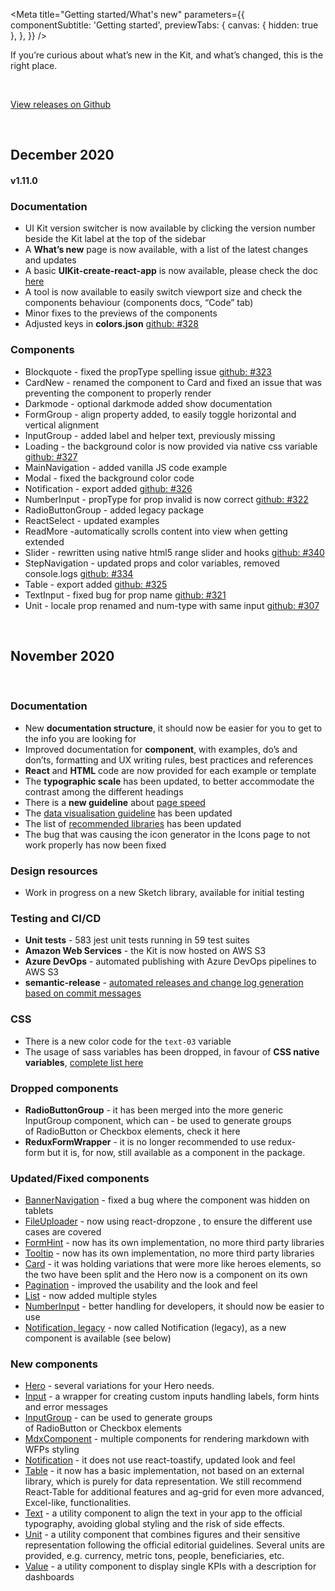 

<Meta
  title="Getting started/What's new"
  parameters={{
    componentSubtitle: 'Getting started',
    previewTabs: {
      canvas: { hidden: true },
    },
  }}
/>

<div class="intro-description">
  <div>
    <p class="sbdocs sbdocs-p">
      If you’re curious about what’s new in the Kit, and what’s changed, this is
      the right place.
    </p>
  </div>
</div>

<br />

[View releases on Github](https://github.com/wfp/ui/releases)

<br />

## December 2020

#### v1.11.0

### Documentation

- UI Kit version switcher is now available by clicking the version number beside the Kit label at the top of the sidebar
- A **What’s new** page is now available, with a list of the latest changes and updates
- A basic **UIKit-create-react-app** is now available, please check the doc [here](?path=/docs/getting-started-installing-the-kit--page)
- A tool is now available to easily switch viewport size and check the components behaviour (components docs, “Code” tab)
- Minor fixes to the previews of the components
- Adjusted keys in **colors.json** [github: #328](https://github.com/wfp/ui/issues/328)

### Components

- Blockquote - fixed the propType spelling issue [github: #323](https://github.com/wfp/ui/issues/323)
- CardNew - renamed the component to Card and fixed an issue that was preventing the component to properly render
- Darkmode - optional darkmode added show documentation
- FormGroup - align property added, to easily toggle horizontal and vertical alignment
- InputGroup - added label and helper text, previously missing
- Loading - the background color is now provided via native css variable [github: #327](https://github.com/wfp/ui/issues/327)
- MainNavigation - added vanilla JS code example
- Modal - fixed the background color code
- Notification - export added [github: #326](https://github.com/wfp/ui/issues/326)
- NumberInput - propType for prop invalid is now correct [github: #322](https://github.com/wfp/ui/issues/322)
- RadioButtonGroup - added legacy package
- ReactSelect - updated examples
- ReadMore -automatically scrolls content into view when getting extended
- Slider - rewritten using native html5 range slider and hooks [github: #340](https://github.com/wfp/ui/issues/340)
- StepNavigation - updated props and color variables, removed console.logs [github: #334](https://github.com/wfp/ui/issues/334)
- Table - export added [github: #325](https://github.com/wfp/ui/issues/325)
- TextInput - fixed bug for prop name [github: #321](https://github.com/wfp/ui/issues/321)
- Unit - locale prop renamed and num-type with same input [github: #307](https://github.com/wfp/ui/issues/307)

<br />

## November 2020

&nbsp;&nbsp;&nbsp;

### Documentation

- New **documentation structure**, it should now be easier for you to get to the info you are looking for
- Improved documentation for **component**, with examples, do’s and don’ts, formatting and UX writing rules, best practices and references
- **React** and **HTML** code are now provided for each example or template
- The **typographic scale** has been updated, to better accommodate the contrast among the different headings
- There is a **new guideline** about [page speed](https://uikit.wfp.org/next-docs/index.html?path=/docs/documentation-guidelines-page-speed--page)
- The [data visualisation guideline](https://uikit.wfp.org/docs/index.html?path=/docs/core-layout-mdx--mix-bar-chart-chart) has been updated
- The list of [recommended libraries](https://uikit.wfp.org/docs/index.html?path=/docs/getting-started-recommended-libraries--page) has been updated
- The bug that was causing the icon generator in the Icons page to not work properly has now been fixed

### Design resources

- Work in progress on a new Sketch library, available for initial testing

### Testing and CI/CD

- **Unit tests** - 583 jest unit tests running in 59 test suites
- **Amazon Web Services** - the Kit is now hosted on AWS S3
- **Azure DevOps** - automated publishing with Azure DevOps pipelines to AWS S3
- **semantic-release** - [automated releases and change log generation based on commit messages](https://github.com/wfp/ui/releases)

### CSS

- There is a new color code for the `text-03` variable
- The usage of sass variables has been dropped, in favour of **CSS native variables**, [complete list here](https://github.com/wfp/ui/blob/master/src/globals/scss/_theme-tokens.scss)

### Dropped components

- **RadioButtonGroup** - it has been merged into the more generic InputGroup component, which can - be used to generate groups of RadioButton or Checkbox elements, check it here
- **ReduxFormWrapper** - it is no longer recommended to use redux-form but it is, for now, still available as a component in the package.

### Updated/Fixed components

- [BannerNavigation](https://uikit.wfp.org/docs/index.html?path=/docs/components-navigations-bannernavigation--regular-navigation) - fixed a bug where the component was hidden on tablets
- [FileUploader](https://uikit.wfp.org/docs/index.html?path=/docs/components-forms-fileuploader-react-dropzone--regular) - now using react-dropzone , to ensure the different use cases are covered
- [FormHint](https://uikit.wfp.org/docs/index.html?path=/docs/components-forms-formhint--regular) - now has its own implementation, no more third party libraries
- [Tooltip](https://uikit.wfp.org/docs/index.html?path=/docs/components-ui-elements-tooltip--regular) - now has its own implementation, no more third party libraries
- [Card](https://uikit.wfp.org/docs/index.html?path=/docs/components-content-related-card--text-card) - it was holding variations that were more like heroes elements, so the two have been split and the Hero now is a component on its own
- [Pagination](https://uikit.wfp.org/docs/index.html?path=/docs/components-ui-elements-pagination--regular) - improved the usability and the look and feel
- [List](https://uikit.wfp.org/docs/index.html?path=/docs/components-ui-elements-list--regular) - now added multiple styles
- [NumberInput](https://uikit.wfp.org/docs/index.html?path=/docs/components-forms-numberinput--regular) - better handling for developers, it should now be easier to use
- [Notification, legacy](https://uikit.wfp.org/docs/index.html?path=/docs/components-ui-elements-notification-legacy--regular) - now called Notification (legacy), as a new component is available (see below)

### New components

- [Hero](https://uikit.wfp.org/docs/index.html?path=/docs/components-content-related-hero--regular) - several variations for your Hero needs.
- [Input](https://uikit.wfp.org/docs/index.html?path=/docs/components-forms-input--regular) - a wrapper for creating custom inputs handling labels, form hints and error messages
- [InputGroup](https://uikit.wfp.org/docs/index.html?path=/docs/components-forms-inputgroup--regular) - can be used to generate groups of RadioButton or Checkbox elements
- [MdxComponent](https://uikit.wfp.org/docs/index.html?path=/docs/components-content-related-mdx-components--regular) - multiple components for rendering markdown with WFPs styling
- [Notification](https://uikit.wfp.org/docs/index.html?path=/docs/components-ui-elements-notification--toast) - it does not use react-toastify, updated look and feel
- [Table](https://uikit.wfp.org/docs/index.html?path=/docs/components-ui-elements-table--regular) - it now has a basic implementation, not based on an external library, which is purely for data representation. We still recommend React-Table for additional features and ag-grid for even more advanced, Excel-like, functionalities.
- [Text](https://uikit.wfp.org/docs/index.html?path=/docs/components-ui-elements-text--regular) - a utility component to align the text in your app to the official typography, avoiding global styling and the risk of side effects.
- [Unit](https://uikit.wfp.org/docs/index.html?path=/docs/components-content-related-unit--regular) - a utility component that combines figures and their sensitive representation following the official editorial guidelines. Several units are provided, e.g. currency, metric tons, people, beneficiaries, etc.
- [Value](https://uikit.wfp.org/docs/index.html?path=/docs/components-ui-elements-value--regular) - a utility component to display single KPIs with a description for dashboards
